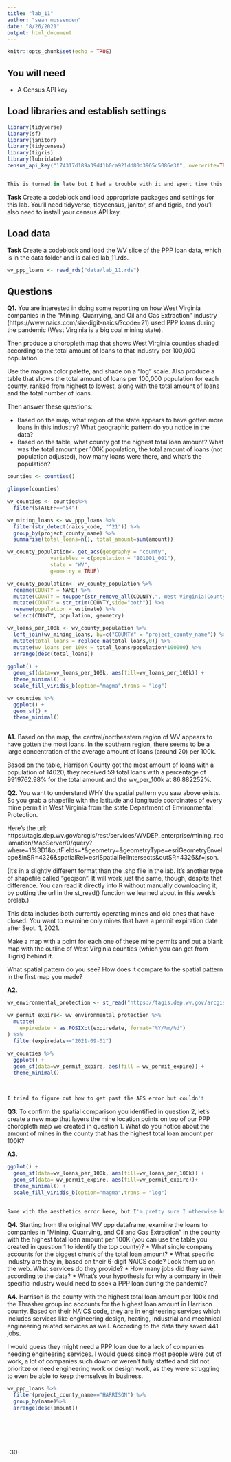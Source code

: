 ```yaml
---
title: "lab_11"
author: "sean mussenden"
date: "8/26/2021"
output: html_document
---
```


```r
knitr::opts_chunk$set(echo = TRUE)
```

## You will need

* A Census API key

## Load libraries and establish settings

```r
library(tidyverse)
library(sf)
library(janitor)
library(tidycensus)
library(tigris)
library(lubridate)
census_api_key("174317d189a39d41b0ca921dd80d3965c5086e3f", overwrite=TRUE)


This is turned in late but I had a trouble with it and spent time this weekend trying to figure it out so. anyways there are still errors ahead but I tried the best I could  to at least figure out the code.


```

**Task** Create a codeblock and load appropriate packages and settings for this lab. You'll need tidyverse, tidycensus, janitor, sf and tigris, and you'll also need to install your census API key.

## Load data

**Task** Create a codeblock and load the WV slice of the PPP loan data, which is in the data folder and is called lab_11.rds.

```r
wv_ppp_loans <- read_rds("data/lab_11.rds")
```

## Questions 

**Q1.** You are interested in doing some reporting on how West Virginia companies in the "Mining, Quarrying, and Oil and Gas Extraction" industry (https://www.naics.com/six-digit-naics/?code=21) used PPP loans during the pandemic (West Virginia is a big coal mining state).  

Then produce a choropleth map that shows West Virginia counties shaded according to the total amount of loans to that industry per 100,000 population. 

Use the magma color palette, and shade on a "log" scale. Also produce a table that shows the total amount of loans per 100,000 population for each county, ranked from highest to lowest, along with the total amount of loans and the total number of loans. 

Then answer these questions:

* Based on the map, what region of the state appears to have gotten more loans in this industry? What geographic pattern do you notice in the data?
* Based on the table, what county got the highest total loan amount? What was the total amount per 100K population, the total amount of loans (not population adjusted), how many loans were there, and what's the population?

```r
counties <- counties() 

glimpse(counties)

wv_counties <- counties%>%
  filter(STATEFP=="54")

wv_mining_loans <- wv_ppp_loans %>%
  filter(str_detect(naics_code, "^21")) %>%
  group_by(project_county_name) %>%
  summarise(total_loans=n(), total_amount=sum(amount))

wv_county_population<- get_acs(geography = "county", 
              variables = c(population = "B01001_001"), 
              state = "WV",
              geometry = TRUE)

wv_county_population<- wv_county_population %>%
  rename(COUNTY = NAME) %>%
  mutate(COUNTY = toupper(str_remove_all(COUNTY,", West Virginia|County"))) %>%
  mutate(COUNTY = str_trim(COUNTY,side="both")) %>%
  rename(population = estimate) %>%
  select(COUNTY, population, geometry)

wv_loans_per_100k <- wv_county_population %>%
  left_join(wv_mining_loans, by=c("COUNTY" = "project_county_name")) %>%
  mutate(total_loans = replace_na(total_loans,0)) %>%
  mutate(wv_loans_per_100k = total_loans/population*100000) %>%
  arrange(desc(total_loans))
  
ggplot() + 
  geom_sf(data=wv_loans_per_100k, aes(fill=wv_loans_per_100k)) + 
  theme_minimal() +
  scale_fill_viridis_b(option="magma",trans = "log") 

wv_counties %>%
  ggplot() + 
  geom_sf() + 
  theme_minimal()
  


```

**A1.** Based on the map, the central/northeastern region of WV appears to have gotten the most loans. In the southern region, there seems to be a large concentration of the average amount of loans (around 20) per 100k.

Based on the table, Harrison County got the most amount of loans with a population of 14020, they received 59 total loans with a percentage of 9919762.98% for the total amount and the wv_per_100k at 86.882252%.

**Q2.** You want to understand WHY the spatial pattern you saw above exists.  So you grab a shapefile with the latitude and longitude coordinates of every mine permit in West Virginia from the state Department of Environmental Protection. 

Here's the url: https://tagis.dep.wv.gov/arcgis/rest/services/WVDEP_enterprise/mining_reclamation/MapServer/0/query?where=1%3D1&outFields=*&geometry=&geometryType=esriGeometryEnvelope&inSR=4326&spatialRel=esriSpatialRelIntersects&outSR=4326&f=json. 

(It's in a slightly different format than the .shp file in the lab. It's another type of shapefile called "geojson".  It will work just the same, though, despite that difference. You can read it directly into R without manually downloading it, by putting the url in the st_read() function we learned about in this week's prelab.) 

This data includes both currently operating mines and old ones that have closed.  You want to examine only mines that have a permit expiration date after Sept. 1, 2021. 

Make a map with a point for each one of these mine permits and put a blank map with the outline of West Virginia counties (which you can get from Tigris) behind it. 

What spatial pattern do you see? How does it compare to the spatial pattern in the first map you made?

**A2.**


```r
wv_environmental_protection <- st_read("https://tagis.dep.wv.gov/arcgis/rest/services/WVDEP_enterprise/mining_reclamation/MapServer/0/query?where=1%3D1&outFields=*&geometry=&geometryType=esriGeometryEnvelope&inSR=4326&spatialRel=esriSpatialRelIntersects&outSR=4326&f=json")

wv_permit_expire<- wv_environmental_protection %>% 
  mutate(
    expiredate = as.POSIXct(expiredate, format="%Y/%m/%d")
) %>%
  filter(expiredate>="2021-09-01") 
  
wv_counties %>%
  ggplot() + 
  geom_sf(data=wv_permit_expire, aes(fill = wv_permit_expire)) + 
  theme_minimal()
  
  
  
I tried to figure out how to get past the AES error but couldn't


```

**Q3.** To confirm the spatial comparison you identified in question 2, let's create a new map that layers the mine location points on top of our PPP choropleth map we created in question 1. What do you notice about the amount of mines in the county that has the highest total loan amount per 100K?

**A3.**

```r
ggplot() + 
  geom_sf(data=wv_loans_per_100k, aes(fill=wv_loans_per_100k)) + 
  geom_sf(data= wv_permit_expire, aes(fill=wv_permit_expire))+
  theme_minimal() +
  scale_fill_viridis_b(option="magma",trans = "log") 
  
  
Same with the aesthetics error here, but I'm pretty sure I otherwise had the code right to put the map together since we are just layering.


```

**Q4.** Starting from the original WV ppp dataframe, examine the loans to companies in "Mining, Quarrying, and Oil and Gas Extraction" in the county with the highest total loan amount per 100K (you can use the table you created in question 1 to identify the top county)?
* What single company accounts for the biggest chunk of the total loan amount? 
* What specific industry are they in, based on their 6-digit NAICS code? Look them up on the web. What services do they provide?
* How many jobs did they save, according to the data?
* What's your hypothesis for why a company in their specific industry would need to seek a PPP loan during the pandemic?

**A4.**
Harrison is the county with the highest total loan amount per 100k and the Thrasher group inc accounts for the highest loan amount in Harrison county. Based on their NAICS code, they are in engineering services which includes services like engineering design, heating, industrial and mechnical engineering related services as well. According to the data they saved 441 jobs.

I would guess they might need a PPP loan due to a lack of companies needing engineering services. I would guess since most people were out of work, a lot of companies such down or weren't fully staffed and did not prioritze or need engineering work or design work, as they were struggling to even be able to keep themselves in business.


```R
wv_ppp_loans %>%
  filter(project_county_name=="HARRISON") %>%
  group_by(name)%>%
  arrange(desc(amount))

  
  




```


-30-
